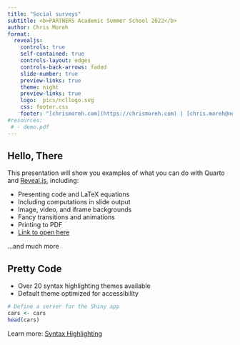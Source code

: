 ```yaml
---
title: "Social surveys"
subtitle: <b>PARTNERS Academic Summer School 2022</b>
author: Chris Moreh
format: 
  revealjs:
    controls: true
    self-contained: true
    controls-layout: edges
    controls-back-arrows: faded
    slide-number: true
    preview-links: true
    theme: night
    preview-links: true
    logo:  pics/ncllogo.svg
    css: footer.css
    footer: "[chrismoreh.com](https://chrismoreh.com) | [chris.moreh@newcastle.ac.uk](mailto: chris.moreh@newcastle.ac.uk)"
#resources:
 # - demo.pdf
---
```


## Hello, There

This presentation will show you examples of what you can do with Quarto and [Reveal.js](https://revealjs.com), including:

-   Presenting code and LaTeX equations
-   Including computations in slide output
-   Image, video, and iframe backgrounds
-   Fancy transitions and animations
-   Printing to PDF
- [Link to open here](https://quarto.org/docs/presentations/revealjs/presenting.html)

...and much more

## Pretty Code {auto-animate="true"}

-   Over 20 syntax highlighting themes available
-   Default theme optimized for accessibility

``` r
# Define a server for the Shiny app
cars <- cars
head(cars)
```

::: footer
Learn more: [Syntax Highlighting](https://quarto.org/docs/output-formats/html-code.html#highlighting)
:::

## {background-image="/pics/Slide1.png" background-size="100%"}

